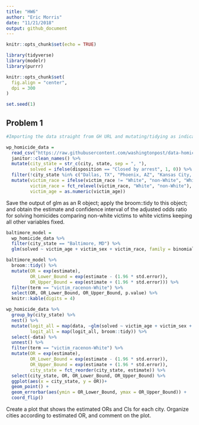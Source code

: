 ```yaml
---
title: "HW6"
author: "Eric Morris"
date: "11/21/2018"
output: github_document
---
```


```r
knitr::opts_chunk$set(echo = TRUE)

library(tidyverse)
library(modelr)
library(purrr)

knitr::opts_chunk$set(
  fig.align = "center",
  dpi = 300
)

set.seed(1)
```

## Problem 1

```r
#Importing the data straight from GH URL and mutating/tidying as indicated in the problem 

wp_homicide_data = 
  read_csv("https://raw.githubusercontent.com/washingtonpost/data-homicides/master/homicide-data.csv") %>% 
  janitor::clean_names() %>% 
  mutate(city_state = str_c(city, state, sep = ", "),
         solved = ifelse(disposition == "Closed by arrest", 1, 0)) %>%
  filter(!city_state %in% c("Dallas, TX", "Phoenix, AZ", "Kansas City, MO", "Tulsa, AL")) %>% 
  mutate(victim_race = ifelse(victim_race != "White", "non-White", "White"), 
         victim_race = fct_relevel(victim_race, "White", "non-White"),
         victim_age = as.numeric(victim_age))
```


Save the output of glm as an R object; apply the broom::tidy to this object; and obtain the estimate and confidence interval of the adjusted odds ratio for solving homicides comparing non-white victims to white victims keeping all other variables fixed.

```r

baltimore_model =
  wp_homicide_data %>% 
  filter(city_state == "Baltimore, MD") %>% 
  glm(solved ~ victim_age + victim_sex + victim_race, family = binomial, data = .)

baltimore_model %>% 
  broom::tidy() %>% 
  mutate(OR = exp(estimate),
         OR_Lower_Bound = exp(estimate - (1.96 * std.error)),
         OR_Upper_Bound = exp(estimate + (1.96 * std.error))) %>% 
  filter(term == "victim_racenon-White") %>% 
  select(OR, OR_Lower_Bound, OR_Upper_Bound, p.value) %>% 
  knitr::kable(digits = 4)

```


```r

wp_homicide_data %>% 
  group_by(city_state) %>% 
  nest() %>%
  mutate(logit_all = map(data, ~glm(solved ~ victim_age + victim_sex + victim_race, family = binomial, data = .)),
         logit_all = map(logit_all, broom::tidy)) %>%
  select(-data) %>% 
  unnest() %>% 
  filter(term == "victim_racenon-White") %>%
  mutate(OR = exp(estimate),
         OR_Lower_Bound = exp(estimate - (1.96 * std.error)),
         OR_Upper_Bound = exp(estimate + (1.96 * std.error)),
         city_state = fct_reorder(city_state, estimate)) %>%
  select(city_state, OR, OR_Lower_Bound, OR_Upper_Bound) %>% 
  ggplot(aes(x = city_state, y = OR))+
  geom_point() + 
  geom_errorbar(aes(ymin = OR_Lower_Bound, ymax = OR_Upper_Bound)) +
  coord_flip()
```


Create a plot that shows the estimated ORs and CIs for each city. Organize cities according to estimated OR, and comment on the plot.


